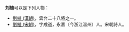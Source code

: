 '''刘植'''可以是下列人物：
* [[劉植_(漢朝)|劉植 (漢朝)]]，雲台二十八將之一。
* [[劉植_(宋朝)|劉植 (宋朝)]]，字成道，永嘉（今浙江溫州）人。宋朝詩人。

{{disambig|Z植|Cat=二字刘姓人名消歧义}}